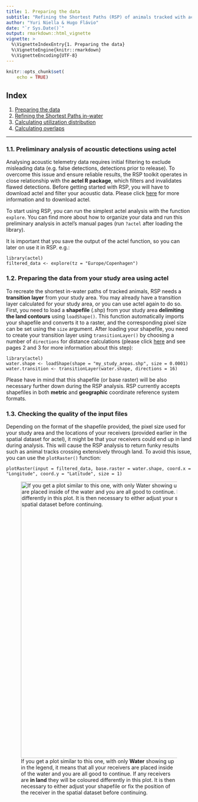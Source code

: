```yaml
---
title: 1. Preparing the data 
subtitle: "Refining the Shortest Paths (RSP) of animals tracked with acoustic transmitters in estuarine regions"
author: "Yuri Niella & Hugo Flávio"
date: "`r Sys.Date()`"
output: rmarkdown::html_vignette
vignette: >
  %\VignetteIndexEntry{1. Preparing the data}
  %\VignetteEngine{knitr::rmarkdown}
  %\VignetteEncoding{UTF-8}
---
```


```r
knitr::opts_chunk$set(
	echo = TRUE)
```

## Index

1. [Preparing the data](a-1_Preparing_the_data.html)
2. [Refining the Shortest Paths in-water](a-2_Refining_Shortest_paths.html)
3. [Calculating utilization distribution](a-3_dBBMM.html)
4. [Calculating overlaps](a-4_Overlaps.html)

***

### 1.1. Preliminary analysis of acoustic detections using actel

Analysing acoustic telemetry data requires initial filtering to exclude misleading data (e.g. false detections, detections prior to release). To overcome this issue and ensure reliable results, the RSP toolkit operates in close relationship with the **actel R package**, which filters and invalidates flawed detections. Before getting started with RSP, you will have to download actel and filter your acoustic data. Please click [here](https://github.com/hugomflavio/actel) for more information and to download actel.

To start using RSP, you can run the simplest actel analysis with the function `explore`. You can find more about how to organize your data and run this preliminary analysis in actel's manual pages (run `?actel` after loading the library).

It is important that you save the output of the actel function, so you can later on use it in RSP. e.g.:

```
library(actel)
filtered_data <- explore(tz = "Europe/Copenhagen")
```

### 1.2. Preparing the data from your study area using actel

To recreate the shortest in-water paths of tracked animals, RSP needs a **transition layer** from your study area. You may already have a transition layer calculated for your study area, or you can use actel again to do so. First, you need to load a **shapefile** (.shp) from your study area **delimiting the land contours** using `loadShape()`. This function automatically imports your shapefile and converts it to a raster, and the corresponding pixel size can be set using the `size` argument. After loading your shapefile, you need to create your transition layer using `transitionLayer()` by choosing a number of `directions` for distance calculations (please click [here](https://github.com/hugomflavio/actel) and see pages 2 and 3 for more information about this step):

```
library(actel)
water.shape <- loadShape(shape = "my_study_areas.shp", size = 0.0001)  
water.transition <- transitionLayer(water.shape, directions = 16)
```

Please have in mind that this shapefile (or base raster) will be also necessary further down during the RSP analysis. RSP currently accepts shapefiles in both **metric** and **geographic** coordinate reference system formats.


### 1.3. Checking the quality of the input files

Depending on the format of the shapefile provided, the pixel size used for your study area and the locations of your receivers (provided earlier in the spatial dataset for actel), it might be that your receivers could end up in land during analysis. This will cause the RSP analysis to return funky results such as animal tracks crossing extensively through land. To avoid this issue, you can use the `plotRaster()` function:

```
plotRaster(input = filtered_data, base.raster = water.shape, coord.x = "Longitude", coord.y = "Latitude", size = 1)
```
![If you get a plot similar to this one, with only **Water** showing up in the legend, it means that all your receivers are placed inside of the water and you are all good to continue. If any receivers are **in land** they will be coloured differently in this plot. It is then necessary to either adjust your shapefile or fix the position of the receiver in the spatial dataset before continuing.](plotRaster.png){#id .class width=750}

